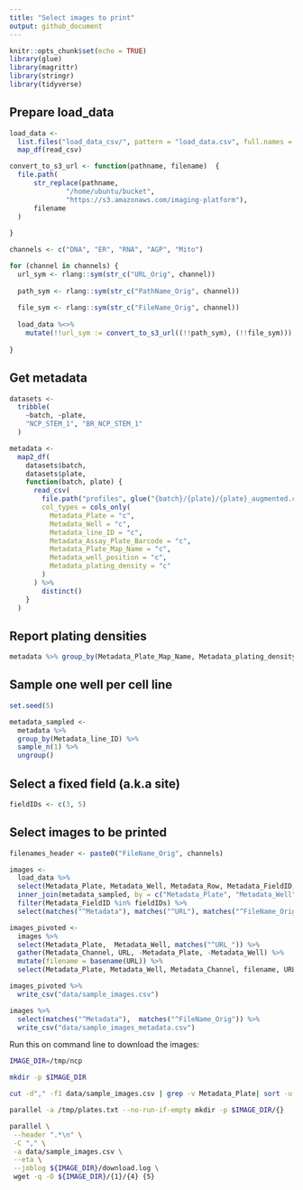 ```yaml
---
title: "Select images to print"
output: github_document
---
```


```r
knitr::opts_chunk$set(echo = TRUE)
library(glue)
library(magrittr)
library(stringr)
library(tidyverse)
```

## Prepare load_data 

```r
load_data <- 
  list.files("load_data_csv/", pattern = "load_data.csv", full.names = T, recursive = T)  %>%
  map_df(read_csv)

convert_to_s3_url <- function(pathname, filename)  {
  file.path(
      str_replace(pathname, 
              "/home/ubuntu/bucket", 
              "https://s3.amazonaws.com/imaging-platform"),
      filename
  )
  
}

channels <- c("DNA", "ER", "RNA", "AGP", "Mito")

for (channel in channels) {
  url_sym <- rlang::sym(str_c("URL_Orig", channel))
  
  path_sym <- rlang::sym(str_c("PathName_Orig", channel))
   
  file_sym <- rlang::sym(str_c("FileName_Orig", channel))
   
  load_data %<>% 
    mutate(!!url_sym := convert_to_s3_url((!!path_sym), (!!file_sym)))
  
}

```

## Get metadata

```r

datasets <- 
  tribble(
    ~batch, ~plate,
    "NCP_STEM_1", "BR_NCP_STEM_1"
  )

metadata <- 
  map2_df(
    datasets$batch,
    datasets$plate,
    function(batch, plate) {
      read_csv(
        file.path("profiles", glue("{batch}/{plate}/{plate}_augmented.csv.gz")),
        col_types = cols_only(
          Metadata_Plate = "c",
          Metadata_Well = "c",
          Metadata_line_ID = "c",
          Metadata_Assay_Plate_Barcode = "c",
          Metadata_Plate_Map_Name = "c",
          Metadata_well_position = "c",
          Metadata_plating_density = "c"
        )
      ) %>%
        distinct()
    }
  )

```

## Report plating densities

```r
metadata %>% group_by(Metadata_Plate_Map_Name, Metadata_plating_density) %>% tally()
```


## Sample one well per cell line

```r
set.seed(5)

metadata_sampled <-
  metadata %>%
  group_by(Metadata_line_ID) %>%
  sample_n(1) %>%
  ungroup()
```

## Select a fixed field (a.k.a site)

```r
fieldIDs <- c(3, 5)
```

## Select images to be printed

```r
filenames_header <- paste0("FileName_Orig", channels)

images <- 
  load_data %>%
  select(Metadata_Plate, Metadata_Well, Metadata_Row, Metadata_FieldID, matches("^URL_"), one_of(filenames_header)) %>%
  inner_join(metadata_sampled, by = c("Metadata_Plate", "Metadata_Well")) %>%
  filter(Metadata_FieldID %in% fieldIDs) %>%
  select(matches("^Metadata"), matches("^URL"), matches("^FileName_Orig"))

images_pivoted <-
  images %>%
  select(Metadata_Plate,  Metadata_Well, matches("^URL_")) %>%
  gather(Metadata_Channel, URL, -Metadata_Plate, -Metadata_Well) %>%
  mutate(filename = basename(URL)) %>%
  select(Metadata_Plate, Metadata_Well, Metadata_Channel, filename, URL)

images_pivoted %>% 
  write_csv("data/sample_images.csv")

```

```r
images %>%
  select(matches("^Metadata"),  matches("^FileName_Orig")) %>%
  write_csv("data/sample_images_metadata.csv")
```

Run this on command line to download the images:

```sh
IMAGE_DIR=/tmp/ncp

mkdir -p $IMAGE_DIR

cut -d"," -f1 data/sample_images.csv | grep -v Metadata_Plate| sort -u > /tmp/plates.txt

parallel -a /tmp/plates.txt --no-run-if-empty mkdir -p $IMAGE_DIR/{} 

parallel \
 --header ".*\n" \
 -C "," \
 -a data/sample_images.csv \
 --eta \
 --joblog ${IMAGE_DIR}/download.log \
 wget -q -O ${IMAGE_DIR}/{1}/{4} {5}
```


